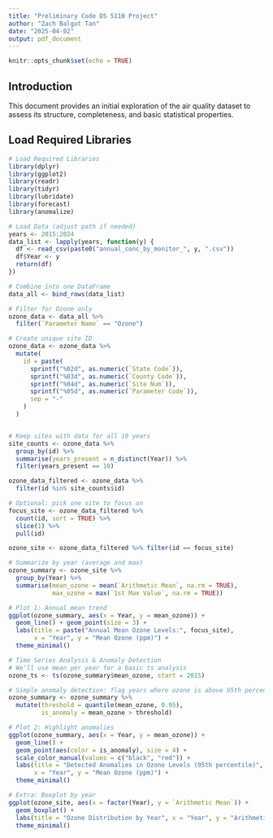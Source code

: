 ```yaml
---
title: "Preliminary Code DS 5110 Project"
author: "Zach Balgut Tan"
date: "2025-04-02"
output: pdf_document
---
```


```r
knitr::opts_chunk$set(echo = TRUE)
```

## Introduction
This document provides an initial exploration of the air quality dataset to assess its structure, completeness, and basic statistical properties.

## Load Required Libraries
```r
# Load Required Libraries
library(dplyr)
library(ggplot2)
library(readr)
library(tidyr)
library(lubridate)
library(forecast)
library(anomalize)

# Load Data (adjust path if needed)
years <- 2015:2024
data_list <- lapply(years, function(y) {
  df <- read_csv(paste0("annual_conc_by_monitor_", y, ".csv"))
  df$Year <- y
  return(df)
})

# Combine into one DataFrame
data_all <- bind_rows(data_list)

# Filter for Ozone only
ozone_data <- data_all %>% 
  filter(`Parameter Name` == "Ozone")

# Create unique site ID
ozone_data <- ozone_data %>%
  mutate(
    id = paste(
      sprintf("%02d", as.numeric(`State Code`)),
      sprintf("%03d", as.numeric(`County Code`)),
      sprintf("%04d", as.numeric(`Site Num`)),
      sprintf("%05d", as.numeric(`Parameter Code`)),
      sep = "-"
    )
  )


# Keep sites with data for all 10 years
site_counts <- ozone_data %>%
  group_by(id) %>%
  summarise(years_present = n_distinct(Year)) %>%
  filter(years_present == 10)

ozone_data_filtered <- ozone_data %>%
  filter(id %in% site_counts$id)

# Optional: pick one site to focus on
focus_site <- ozone_data_filtered %>%
  count(id, sort = TRUE) %>%
  slice(1) %>%
  pull(id)

ozone_site <- ozone_data_filtered %>% filter(id == focus_site)

# Summarize by year (average and max)
ozone_summary <- ozone_site %>%
  group_by(Year) %>%
  summarise(mean_ozone = mean(`Arithmetic Mean`, na.rm = TRUE),
            max_ozone = max(`1st Max Value`, na.rm = TRUE))

# Plot 1: Annual mean trend
ggplot(ozone_summary, aes(x = Year, y = mean_ozone)) +
  geom_line() + geom_point(size = 3) +
  labs(title = paste("Annual Mean Ozone Levels:", focus_site),
       x = "Year", y = "Mean Ozone (ppm)") +
  theme_minimal()

# Time Series Analysis & Anomaly Detection
# We'll use mean per year for a basic ts analysis
ozone_ts <- ts(ozone_summary$mean_ozone, start = 2015)

# Simple anomaly detection: flag years where ozone is above 95th percentile
ozone_summary <- ozone_summary %>%
  mutate(threshold = quantile(mean_ozone, 0.95),
         is_anomaly = mean_ozone > threshold)

# Plot 2: Highlight anomalies
ggplot(ozone_summary, aes(x = Year, y = mean_ozone)) +
  geom_line() +
  geom_point(aes(color = is_anomaly), size = 4) +
  scale_color_manual(values = c("black", "red")) +
  labs(title = "Detected Anomalies in Ozone Levels (95th percentile)",
       x = "Year", y = "Mean Ozone (ppm)") +
  theme_minimal()

# Extra: Boxplot by year
ggplot(ozone_site, aes(x = factor(Year), y = `Arithmetic Mean`)) +
  geom_boxplot() +
  labs(title = "Ozone Distribution by Year", x = "Year", y = "Arithmetic Mean (ppm)") +
  theme_minimal()
```
